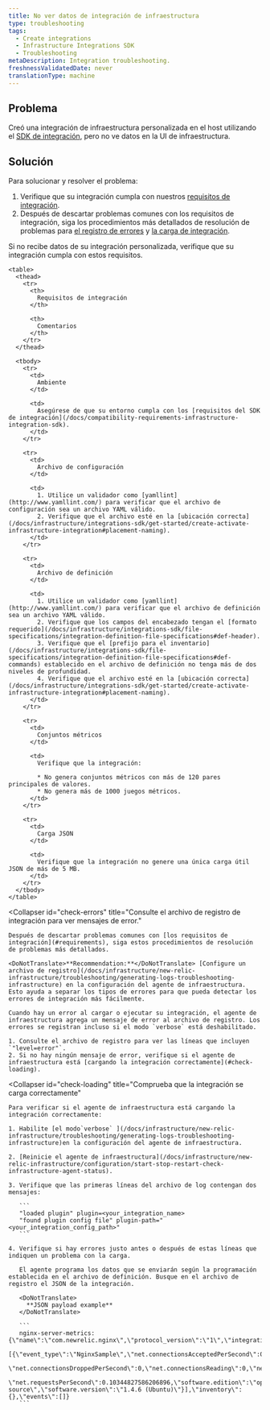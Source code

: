 ```yaml
---
title: No ver datos de integración de infraestructura
type: troubleshooting
tags:
  - Create integrations
  - Infrastructure Integrations SDK
  - Troubleshooting
metaDescription: Integration troubleshooting.
freshnessValidatedDate: never
translationType: machine
---
```


## Problema

Creó una integración de infraestructura personalizada en el host utilizando el [SDK de integración](/docs/integrations/integrations-sdk/getting-started/introduction-infrastructure-integrations-sdk), pero no ve datos en la UI de infraestructura.

## Solución

Para solucionar y resolver el problema:

1. Verifique que su integración cumpla con nuestros [requisitos de integración](#requirements).
2. Después de descartar problemas comunes con los requisitos de integración, siga los procedimientos más detallados de resolución de problemas para [el registro de errores](#check-errors) y [la carga de integración](#check-loading).

<CollapserGroup>
  <Collapser
    id="requirements"
    title="Solucionar problemas de requisitos de integración"
  >
    Si no recibe datos de su integración personalizada, verifique que su integración cumpla con estos requisitos.

    <table>
      <thead>
        <tr>
          <th>
            Requisitos de integración
          </th>

          <th>
            Comentarios
          </th>
        </tr>
      </thead>

      <tbody>
        <tr>
          <td>
            Ambiente
          </td>

          <td>
            Asegúrese de que su entorno cumpla con los [requisitos del SDK de integración](/docs/compatibility-requirements-infrastructure-integration-sdk).
          </td>
        </tr>

        <tr>
          <td>
            Archivo de configuración
          </td>

          <td>
            1. Utilice un validador como [yamllint](http://www.yamllint.com/) para verificar que el archivo de configuración sea un archivo YAML válido.
            2. Verifique que el archivo esté en la [ubicación correcta](/docs/infrastructure/integrations-sdk/get-started/create-activate-infrastructure-integration#placement-naming).
          </td>
        </tr>

        <tr>
          <td>
            Archivo de definición
          </td>

          <td>
            1. Utilice un validador como [yamllint](http://www.yamllint.com/) para verificar que el archivo de definición sea un archivo YAML válido.
            2. Verifique que los campos del encabezado tengan el [formato requerido](/docs/infrastructure/integrations-sdk/file-specifications/integration-definition-file-specifications#def-header).
            3. Verifique que el [prefijo para el inventario](/docs/infrastructure/integrations-sdk/file-specifications/integration-definition-file-specifications#def-commands) establecido en el archivo de definición no tenga más de dos niveles de profundidad.
            4. Verifique que el archivo esté en la [ubicación correcta](/docs/infrastructure/integrations-sdk/get-started/create-activate-infrastructure-integration#placement-naming).
          </td>
        </tr>

        <tr>
          <td>
            Conjuntos métricos
          </td>

          <td>
            Verifique que la integración:

            * No genera conjuntos métricos con más de 120 pares principales de valores.
            * No genera más de 1000 juegos métricos.
          </td>
        </tr>

        <tr>
          <td>
            Carga JSON
          </td>

          <td>
            Verifique que la integración no genere una única carga útil JSON de más de 5 MB.
          </td>
        </tr>
      </tbody>
    </table>
  </Collapser>

  <Collapser
    id="check-errors"
    title="Consulte el archivo de registro de integración para ver mensajes de error."
  >
    Después de descartar problemas comunes con [los requisitos de integración](#requirements), siga estos procedimientos de resolución de problemas más detallados.

    <DoNotTranslate>**Recommendation:**</DoNotTranslate> [Configure un archivo de registro](/docs/infrastructure/new-relic-infrastructure/troubleshooting/generating-logs-troubleshooting-infrastructure) en la configuración del agente de infraestructura. Esto ayuda a separar los tipos de errores para que pueda detectar los errores de integración más fácilmente.

    Cuando hay un error al cargar o ejecutar su integración, el agente de infraestructura agrega un mensaje de error al archivo de registro. Los errores se registran incluso si el modo `verbose` está deshabilitado.

    1. Consulte el archivo de registro para ver las líneas que incluyen `"level=error"`.
    2. Si no hay ningún mensaje de error, verifique si el agente de infraestructura está [cargando la integración correctamente](#check-loading).
  </Collapser>

  <Collapser
    id="check-loading"
    title="Comprueba que la integración se carga correctamente"
  >
    Para verificar si el agente de infraestructura está cargando la integración correctamente:

    1. Habilite [el modo`verbose` ](/docs/infrastructure/new-relic-infrastructure/troubleshooting/generating-logs-troubleshooting-infrastructure)en la configuración del agente de infraestructura.

    2. [Reinicie el agente de infraestructura](/docs/infrastructure/new-relic-infrastructure/configuration/start-stop-restart-check-infrastructure-agent-status).

    3. Verifique que las primeras líneas del archivo de log contengan dos mensajes:

       ```
       "loaded plugin" plugin=<your_integration_name>
       "found plugin config file" plugin-path="<your_integration_config_path>"
       ```

    4. Verifique si hay errores justo antes o después de estas líneas que indiquen un problema con la carga.

       El agente programa los datos que se enviarán según la programación establecida en el archivo de definición. Busque en el archivo de registro el JSON de la integración.

       <DoNotTranslate>
         **JSON payload example**
       </DoNotTranslate>

       ```
       nginx-server-metrics: {\"name\":\"com.newrelic.nginx\",\"protocol_version\":\"1\",\"integration_version\":\"0.5.0\",\"metrics\":
       [{\"event_type\":\"NginxSample\",\"net.connectionsAcceptedPerSecond\":0.10344827586206896,\"net.connectionsActive\":1,
       \"net.connectionsDroppedPerSecond\":0,\"net.connectionsReading\":0,\"net.connectionsWaiting\":0,\"net.connectionsWriting\":1,
       \"net.requestsPerSecond\":0.10344827586206896,\"software.edition\":\"open source\",\"software.version\":\"1.4.6 (Ubuntu)\"}],\"inventory\":{},\"events\":[]}
       ```
  </Collapser>
</CollapserGroup>